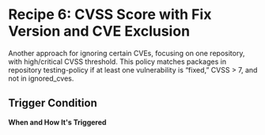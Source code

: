 
# Recipe 6: CVSS Score with Fix Version and CVE Exclusion 

Another approach for ignoring certain CVEs, focusing on one repository, with high/critical CVSS threshold. This policy matches packages in repository testing-policy if at least one vulnerability is “fixed,” CVSS > 7, and not in ignored_cves.

<RemoteCodeBlock
  lang="rego"
  src="https://raw.githubusercontent.com/cloudsmith-io/rego-recipes/refs/heads/main/recipe-6/policy.rego"
/>

## Trigger Condition

**When and How It's Triggered**

